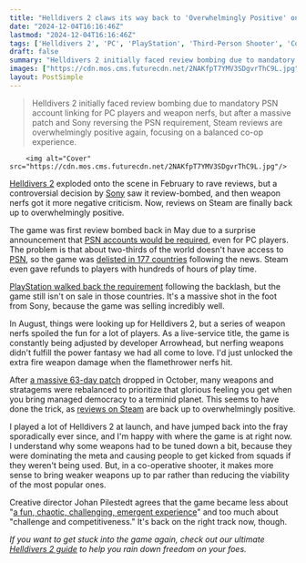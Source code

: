 ```yaml
---
title: "Helldivers 2 claws its way back to 'Overwhelmingly Positive' on Steam after Arrowhead puts the focus back on having fun, with over 13,000 positive reviews in the past week alone"
date: "2024-12-04T16:16:46Z"
lastmod: "2024-12-04T16:16:46Z"
tags: ['Helldivers 2', 'PC', 'PlayStation', 'Third-Person Shooter', 'Co-op Shooter', 'Live Service']
draft: false
summary: "Helldivers 2 initially faced review bombing due to mandatory PSN account linking for PC players and weapon nerfs, but after a massive patch and Sony reversing the PSN requirement, Steam reviews are overwhelmingly positive again, focusing on a balanced co-op experience."
images: ["https://cdn.mos.cms.futurecdn.net/2NAKfpT7YMV3SDgvrThC9L.jpg"]
layout: PostSimple
---
```

> Helldivers 2 initially faced review bombing due to mandatory PSN account linking for PC players and weapon nerfs, but after a massive patch and Sony reversing the PSN requirement, Steam reviews are overwhelmingly positive again, focusing on a balanced co-op experience.


        <img alt="Cover" src="https://cdn.mos.cms.futurecdn.net/2NAKfpT7YMV3SDgvrThC9L.jpg"/>
        
[<u>Helldivers 2</u>](https://www.gamesradar.com/helldivers-2/) exploded onto the scene in February to rave reviews, but a controversial decision by [Sony](https://www.gamesradar.com/tag/sony/) saw it review-bombed, and then weapon nerfs got it more negative criticism. Now, reviews on Steam are finally back up to overwhelmingly positive.

The game was first review bombed back in May due to a surprise announcement that [<u>PSN accounts would be required</u>](https://www.gamesradar.com/games/third-person-shooter/helldivers-2-pc-players-will-be-forced-to-link-to-a-psn-account-later-this-month-for-greater-security-from-sony/), even for PC players. The problem is that about two-thirds of the world doesn't have access to [PSN](https://www.gamesradar.com/tag/playstation-network/), so the game was [delisted in 177 countries](https://www.gamesradar.com/games/third-person-shooter/helldivers-2-gets-delisted-in-more-countries-without-psn-access-blindsided-devs-call-for-it-to-be-available-worldwide/) following the news. Steam even gave refunds to players with hundreds of hours of play time.

[<u>PlayStation walked back the requirement</u>](https://www.gamesradar.com/games/third-person-shooter/helldivers-2-players-triumph-as-sony-walks-back-psn-account-linking-decision-and-studio-ceo-says-hes-impressed-by-the-willpower-of-the-community/) following the backlash, but the game still isn't on sale in those countries. It's a massive shot in the foot from Sony, because the game was selling incredibly well.

In August, things were looking up for Helldivers 2, but a series of weapon nerfs spoiled the fun for a lot of players. As a live-service title, the game is constantly being adjusted by developer Arrowhead, but nerfing weapons didn't fulfill the power fantasy we had all come to love. I'd just unlocked the extra fire weapon damage when the flamethrower nerfs hit.

After [<u>a massive 63-day patch</u>](https://www.gamesradar.com/games/third-person-shooter/helldivers-2s-massive-63-day-overhaul-patch-is-here-bringing-an-end-to-a-rebalance-of-over-70-weapons-and-stratagems-while-also-making-certain-terminids-explode-for-some-reason/) dropped in October, many weapons and stratagems were rebalanced to prioritize that glorious feeling you get when you bring managed democracy to a terminid planet. This seems to have done the trick, as [reviews on Steam](https://store.steampowered.com/app/553850/HELLDIVERS_2/#app_reviews_hash) are back up to overwhelmingly positive.

I played a lot of Helldivers 2 at launch, and have jumped back into the fray sporadically ever since, and I'm happy with where the game is at right now. I understand why some weapons had to be tuned down a bit, because they were dominating the meta and causing people to get kicked from squads if they weren't being used. But, in a co-operative shooter, it makes more sense to bring weaker weapons up to par rather than reducing the viability of the most popular ones.

Creative director Johan Pilestedt agrees that the game became less about "[a fun, chaotic, challenging, emergent experience](https://www.gamesradar.com/games/third-person-shooter/helldivers-2-creative-boss-agrees-the-game-has-gotten-less-about-a-fun-chaotic-challenging-emergent-experience-and-too-much-about-challenge-and-competitiveness/)" and too much about "challenge and competitiveness." It's back on the right track now, though.

*If you want to get stuck into the game again, check out our ultimate *[<u><em>Helldivers 2 guide</em></u>](https://www.gamesradar.com/helldivers-2-guide/)* to help you rain down freedom on your foes.*
        